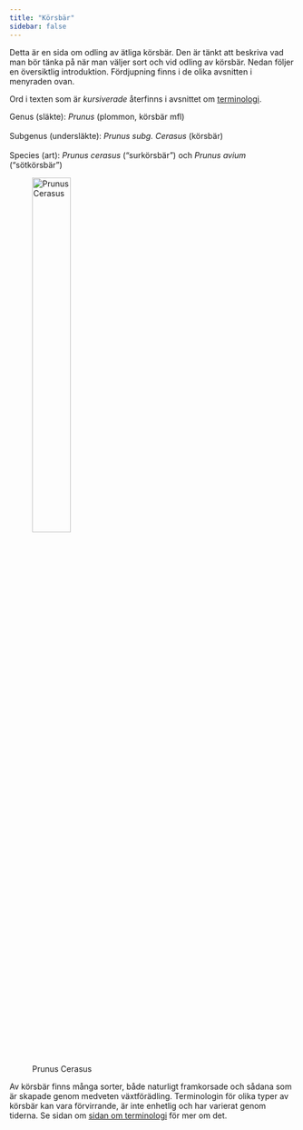 ```yaml
---
title: "Körsbär"
sidebar: false
---
```


Detta är en sida om odling av ätliga körsbär. Den är tänkt att beskriva vad man bör tänka på när man väljer sort och vid odling av körsbär. Nedan följer en översiktlig introduktion. Fördjupning finns i de olika avsnitten i menyraden ovan.

Ord i texten som är _kursiverade_ återfinns i avsnittet om [terminologi](terminology.qmd).

::: {layout-ncol=2}

Genus (släkte): _Prunus_ (plommon, körsbär mfl)<br><br>Subgenus (undersläkte): _Prunus subg. Cerasus_ (körsbär)<br><br>Species (art): _Prunus cerasus_ ("surkörsbär") och _Prunus avium_ ("sötkörsbär")

![Prunus Cerasus](../../../dropbox/images/plants/prunus_cesarus.jpg){width=40%}

:::


<!-- To learn more about Quarto websites visit <https://quarto.org/docs/websites>. -->

<!-- Markdown text styles: https://quarto.org/docs/visual-editor/options.html -->

Av körsbär finns många sorter, både naturligt framkorsade och sådana som är skapade genom medveten växtförädling. Terminologin för olika typer av körsbär kan vara förvirrande, är inte enhetlig och har varierat genom tiderna. Se sidan om [sidan om terminologi](terminology.qmd) för mer om det.
 
<!-- ## Grundstammar -->

